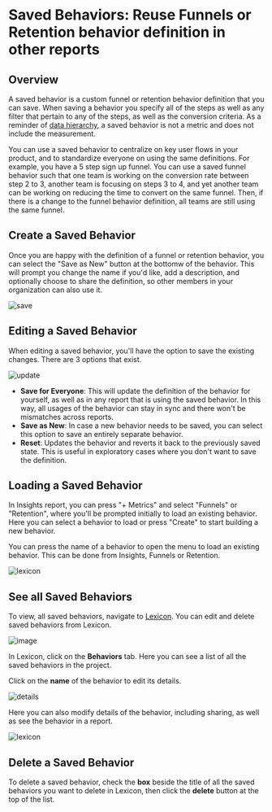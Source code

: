 # Saved Behaviors: Reuse Funnels or Retention behavior definition in other reports

## Overview

A saved behavior is a custom funnel or retention behavior definition that you can save. When saving a behavior you specify all of the steps as well as any filter that pertain to any of the steps, as well as the conversion criteria. As a reminder of [data hierarchy](/docs/reports/overview#behaviors), a saved behavior is not a metric and does not include the measurement.

You can use a saved behavior to centralize on key user flows in your product, and to standardize everyone on using the same definitions. For example, you have a 5 step sign up funnel. You can use a saved funnel behavior such that one team is working on the conversion rate between step 2 to 3, another team is focusing on steps 3 to 4, and yet another team can be working on reducing the time to convert on the same funnel. Then, if there is a change to the funnel behavior definition, all teams are still using the same funnel.

## Create a Saved Behavior

Once you are happy with the definition of a funnel or retention behavior, you can select the "Save as New" button at the bottomw of the behavior. This will prompt you change the name if you'd like, add a description, and optionally choose to share the definition, so other members in your organization can also use it.

![save](/saved-behavior-save.png)

## Editing a Saved Behavior

When editing a saved behavior, you'll have the option to save the existing changes. There are 3 options that exist.

![update](/saved-behavior-update.png)

- **Save for Everyone**: This will update the definition of the behavior for yourself, as well as in any report that is using the saved behavior. In this way, all usages of the behavior can stay in sync and there won't be mismatches across reports.
- **Save as New**: In case a new behavior needs to be saved, you can select this option to save an entirely separate behavior.
- **Reset**: Updates the behavior and reverts it back to the previously saved state. This is useful in exploratory cases where you don't want to save the definition.

## Loading a Saved Behavior

In Insights report, you can press "+ Metrics" and select "Funnels" or "Retention", where you'll be prompted initially to load an existing behavior. Here you can select a behavior to load or press "Create" to start building a new behavior.

You can press the name of a behavior to open the menu to load an existing behavior. This can be done from Insights, Funnels or Retention.

![lexicon](/saved-behavior-load.png)

## See all Saved Behaviors

To view, all saved behaviors, navigate to [Lexicon](/docs/data-governance/lexicon).
You can edit and delete saved behaviors from Lexicon.

![image](https://github.com/mixpanel/docs/assets/2077899/efc4b36e-d8d9-4699-8a48-98b793532b20)

In Lexicon, click on the **Behaviors** tab.
Here you can see a list of all the saved behaviors in the project.

Click on the **name** of the behavior to edit its details.

![details](/saved-behavior-details.png)

Here you can also modify details of the behavior, including sharing, as well as see the behavior in a report.

![lexicon](/saved-behavior-lexicon.png)

## Delete a Saved Behavior

To delete a saved behavior, check the **box** beside the title of all the saved behaviors you want to delete in Lexicon, then click the **delete** button at the top of the list.
